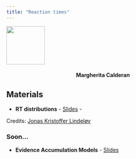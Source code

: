```yaml
---
title: "Reaction times"
---
```


![](psicostatLogo.png){fig-align="center" width="100"}

#### Margherita Calderan {style="text-align: center"}


## Materials

-   **RT distributions**  - [Slides](slides/handzone.html) - 

Credits: [Jonas Kristoffer Lindeløv](https://lindeloev.github.io/shiny-rt/)

### Soon...
-   **Evidence Accumulation Models** - [Slides](slides/evidenceaccumulation.html)

